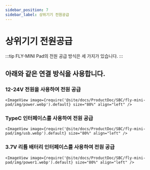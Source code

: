 ```yaml
---
sidebar_position: 7
sidebar_label: 상위기기 전원공급
---
```


# 상위기기 전원공급

:::tip
FLY-MINI Pad의 전원 공급 방식은 세 가지가 있습니다.
:::

## 아래와 같은 연결 방식을 사용합니다.

### 12-24V 전원을 사용하여 전원 공급

    <ImageView image={require('@site/docs/ProductDoc/SBC/fly-mini-pad/img/power.webp').default} size="80%" align="left" />


### TypeC 인터페이스를 사용하여 전원 공급

    <ImageView image={require('@site/docs/ProductDoc/SBC/fly-mini-pad/img/usb.webp').default} size="80%" align="left" />


### 3.7V 리튬 배터리 인터페이스를 사용하여 전원 공급

    <ImageView image={require('@site/docs/ProductDoc/SBC/fly-mini-pad/img/power1.webp').default} size="80%" align="left" />